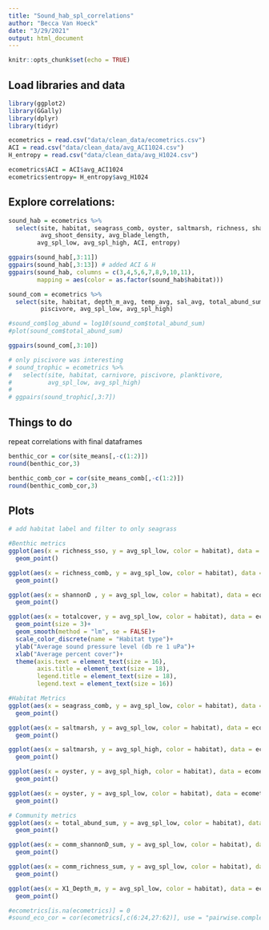 ```yaml
---
title: "Sound_hab_spl_correlations"
author: "Becca Van Hoeck"
date: "3/29/2021"
output: html_document
---
```


```r
knitr::opts_chunk$set(echo = TRUE)
```

## Load libraries and data
```r
library(ggplot2)
library(GGally)
library(dplyr)
library(tidyr)

ecometrics = read.csv("data/clean_data/ecometrics.csv")
ACI = read.csv("data/clean_data/avg_ACI1024.csv")
H_entropy = read.csv("data/clean_data/avg_H1024.csv")

ecometrics$ACI = ACI$avg_ACI1024
ecometrics$entropy= H_entropy$avg_H1024
```

## Explore correlations:

```r
sound_hab = ecometrics %>%
  select(site, habitat, seagrass_comb, oyster, saltmarsh, richness, shannonD,
         avg_shoot_density, avg_blade_length,
        avg_spl_low, avg_spl_high, ACI, entropy)

ggpairs(sound_hab[,3:11])
ggpairs(sound_hab[,3:13]) # added ACI & H
ggpairs(sound_hab, columns = c(3,4,5,6,7,8,9,10,11), 
        mapping = aes(color = as.factor(sound_hab$habitat)))

sound_com = ecometrics %>%
  select(site, habitat, depth_m_avg, temp_avg, sal_avg, total_abund_sum, comm_shannonD_sum, 
         piscivore, avg_spl_low, avg_spl_high)

#sound_com$log_abund = log10(sound_com$total_abund_sum)
#plot(sound_com$total_abund_sum)

ggpairs(sound_com[,3:10])

# only piscivore was interesting
# sound_trophic = ecometrics %>%
#   select(site, habitat, carnivore, piscivore, planktivore, 
#          avg_spl_low, avg_spl_high)
# 
# ggpairs(sound_trophic[,3:7])


```

## Things to do

repeat correlations with final dataframes

```r
benthic_cor = cor(site_means[,-c(1:2)])
round(benthic_cor,3)

benthic_comb_cor = cor(site_means_comb[,-c(1:2)])
round(benthic_comb_cor,3)

```

## Plots

```r


# add habitat label and filter to only seagrass

#Benthic metrics
ggplot(aes(x = richness_sso, y = avg_spl_low, color = habitat), data = ecometrics)+
  geom_point()

ggplot(aes(x = richness_comb, y = avg_spl_low, color = habitat), data = ecometrics)+
  geom_point()

ggplot(aes(x = shannonD , y = avg_spl_low, color = habitat), data = ecometrics)+
  geom_point()

ggplot(aes(x = totalcover, y = avg_spl_low, color = habitat), data = ecometrics)+ theme_bw()+
  geom_point(size = 3)+
  geom_smooth(method = "lm", se = FALSE)+
  scale_color_discrete(name = "Habitat type")+
  ylab("Average sound pressure level (db re 1 uPa")+ 
  xlab("Average percent cover")+
  theme(axis.text = element_text(size = 16), 
        axis.title = element_text(size = 18), 
        legend.title = element_text(size = 18), 
        legend.text = element_text(size = 16))

#Habitat Metrics
ggplot(aes(x = seagrass_comb, y = avg_spl_low, color = habitat), data = ecometrics)+
  geom_point()

ggplot(aes(x = saltmarsh, y = avg_spl_low, color = habitat), data = ecometrics)+
  geom_point()

ggplot(aes(x = saltmarsh, y = avg_spl_high, color = habitat), data = ecometrics)+
  geom_point()

ggplot(aes(x = oyster, y = avg_spl_high, color = habitat), data = ecometrics)+
  geom_point()

ggplot(aes(x = oyster, y = avg_spl_low, color = habitat), data = ecometrics)+
  geom_point()

# Community metrics
ggplot(aes(x = total_abund_sum, y = avg_spl_low, color = habitat), data = ecometrics)+
  geom_point()

ggplot(aes(x = comm_shannonD_sum, y = avg_spl_low, color = habitat), data = ecometrics)+
  geom_point()

ggplot(aes(x = comm_richness_sum, y = avg_spl_low, color = habitat), data = ecometrics)+
  geom_point()

ggplot(aes(x = X1_Depth_m, y = avg_spl_low, color = habitat), data = ecometrics)+
  geom_point()

#ecometrics[is.na(ecometrics)] = 0
#sound_eco_cor = cor(ecometrics[,c(6:24,27:62)], use = "pairwise.complete.obs")

```
